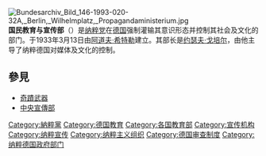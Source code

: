 {{expand|time=2015-09-05T09:29:13+00:00}}
{{unreferenced|time=2015-09-05T09:29:13+00:00}}
{{Infobox Government agency
|agency_name = 國民教育与宣传部
|nativename = Reichsministerium für Volksaufklärung und Propaganda
|nativename_a =
|nativename_r =
|logo =
|logo_width =
|logo_caption =
|seal = 
|seal_width = 
|seal_caption = 
|formed = {{Start date|1933|3|13}}
|date1 = 
|date1_name = 
|date2 =
|date2_name =
|preceding1 = 
|preceding2 =
|dissolved = {{End date|1945|5|1}}
|superseding =
|jurisdiction =
|headquarters = {{flag|Nazi Germany}} Ordenspalais<br>[[柏林|柏林]]-Mitte，Wilhelmplatz 8/9
|latd = 52
|latm = 30
|lats = 45
|latNS = N
|longd = 13
|longm = 23
|longs = 1
|longEW = E
|employees = 2000人（1939年）
|budget = 1.87亿[[帝国马克|帝国马克]]（1941年）
|chief1_name = [[约瑟夫·戈培尔|约瑟夫·戈培尔]]，Werner Naumann（1945年）
|chief1_position = 国家部长
|chief2_name = 
|chief2_position = 
|parent_agency =
|child1_agency = [[国家文化办公室|国家文化办公室]]
|child2_agency = [[国家电影办公室|国家电影办公室]]
|website = 
|footnotes =
}}[[File:Bundesarchiv_Bild_146-1993-020-32A,_Berlin,_Wilhelmplatz,_Propagandaministerium.jpg|right]]
'''国民教育与宣传部'''（{{lang-de|Reichsministerium für Volksaufklärung und Propaganda 或 Propagandaministerium}}）是[[纳粹党|纳粹党]]在[[德国|德国]]强制灌输其意识形态并控制其社会及文化的部门。于1933年3月13日由[[阿道夫·希特勒|阿道夫·希特勒]]建立。其部长是[[约瑟夫·戈培尔|约瑟夫·戈培尔]]，由他主导了纳粹德国对媒体及文化的控制。

==參見==
*[[奇蹟武器|奇蹟武器]]
*[[中央宣傳部|中央宣傳部]]

{{Authority control}}
[[Category:納粹黨|Category:納粹黨]]
[[Category:德国教育|Category:德国教育]]
[[Category:各国教育部|Category:各国教育部]]
[[Category:宣传机构|Category:宣传机构]]
[[Category:纳粹宣传|Category:纳粹宣传]]
[[Category:纳粹主义组织|Category:纳粹主义组织]]
[[Category:德国审查制度|Category:德国审查制度]]
[[Category:纳粹德国政府部门|Category:纳粹德国政府部门]]